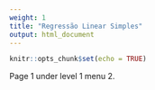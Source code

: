 ```yaml
---
weight: 1
title: "Regressão Linear Simples"
output: html_document
---
```


```r
knitr::opts_chunk$set(echo = TRUE)
```

Page 1 under level 1 menu 2.